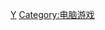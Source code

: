 {{noteTA
|G1=IT
}}
{{main|Linux遊戲}}
{{Commonscat|Linux video games}}

[[Category:Linux軟件|Y]]
[[Category:电脑游戏|Category:电脑游戏]]